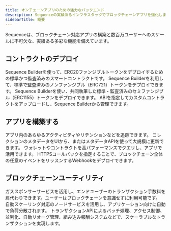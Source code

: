 ```yaml
---
title: オンチェーンアプリのための強力なバックエンド
description: Sequenceの実績あるインフラスタックでブロックチェーンアプリを強化しましょう。リアルタイムのブロックチェーン状態のクエリ、監査済みコントラクトのデプロイ、NFTメタデータ管理、Web3アクティビティの追跡、ガスレス取引の送信、イベントWebhookへの接続などが簡単に行えます。
sidebarTitle: 概要
---
```


Sequenceは、ブロックチェーン対応アプリの構築と数百万ユーザーへのスケールに不可欠な、実績ある多彩な機能を備えています。

## コントラクトのデプロイ

<CardGroup cols={2}>
  <Card title="ERC20" icon="coins" href="/solutions/collectibles/contracts/deploy-ERC20-currency">
    Sequence Builderを使って、ERC20ファンジブルトークンをデプロイするための標準かつ監査済みのスマートコントラクトです。
  </Card>

  <Card title="ERC721" icon="image" href="/solutions/collectibles/contracts/deploy-an-item-collection">
    Sequence Builderを利用して、標準で監査済みのノンファンジブル（ERC721）トークンをデプロイできます。
  </Card>

  <Card title="ERC1155" icon="layer-group" href="/solutions/collectibles/contracts/deploy-an-item-collection">
    Sequence Builderを使い、共同執筆した標準・監査済みのセミファンジブル（ERC1155）トークンをデプロイできます。
  </Card>

  <Card title="任意のコントラクトをリンク" icon="link" href="/solutions/builder/contracts">
    ABIを指定してカスタムコントラクトをアップロードし、Sequence Builderから管理できます。
  </Card>
</CardGroup>

## アプリを構築する

<CardGroup cols={2}>
  <Card title="Analytics" icon="chart-line" href="/solutions/builder/analytics">
    アプリ内のあらゆるアクティビティやリテンションなどを追跡できます。
  </Card>

  <Card title="メタデータ管理" icon="database" href="/solutions/collectibles/metadata">
    コレクションのメタデータをUIから、またはメタデータAPIを使って大規模に更新できます。
  </Card>

  <Card title="Indexer" icon="magnifying-glass" href="/solutions/builder/indexer">
    ウォレットやコントラクトを高パフォーマンスでクエリし、アプリで活用できます。
  </Card>

  <Card title="Webhooks" icon="bell" href="/solutions/builder/webhooks">
    HTTPSコールバックを指定することで、ブロックチェーン全体の任意のイベントをリッスンするWebhookをデプロイできます。
  </Card>
</CardGroup>

## ブロックチェーンユーティリティ

<CardGroup cols={2}>
  <Card title="ガススポンサーシップ" icon="gas-pump" href="/solutions/builder/gas-tank">
    ガススポンサーサービスを活用し、エンドユーザーのトランザクション手数料を肩代わりできます。ユーザーはブロックチェーンを意識せずに利用可能です。
  </Card>

  <Card title="ノードゲートウェイ" icon="server" href="/solutions/builder/node-gateway">
    自動スケーリング対応のノードサービスを活用し、アプリケーション向けに自動で負荷分散されます。
  </Card>

  <Card title="Sidekick" icon="user" href="/solutions/sidekick/overview">
    トランザクションAPIによるバッチ処理、アクセス制御、並列化、自動リオーグ管理、組み込み報酬システムなどで、スケーラブルなトランザクションを実現します。
  </Card>
</CardGroup>